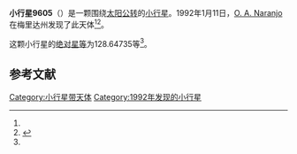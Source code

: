 {{Infobox planet
| bgcolour = #FFFFC0
| name = 9605
| symbol = 
| image = 
| caption = 
| discovery = yes
| discovery_ref = 
| discoverer = [[O._A._Naranjo|O. A. Naranjo]]
| discovery_site = [[梅里达州|梅里达州]] 
| discovered = 1992年1月11日
| designations = yes
| mp_name = 
| named_after = 
| alt_names = 1992 AP3/ 1987 XJ / 1994 PE1 / 1994 RB16
| mp_category = [[主带小行星|主带小行星]]
| orbit_ref = <ref name="a">[http://ssd.jpl.nasa.gov/sbdb.cgi?sstr=9605 9605] {{Wayback|url=http://ssd.jpl.nasa.gov/sbdb.cgi?sstr=9605 |date=20210723174658 }}，小行星數據庫瀏覽器（JPL Small-Body Database Browser）－[[美国国家航空航天局|美国国家航空航天局]]喷气推进实验室</ref>
| epoch = 2456400.5 (2013年4月18日更新)
| aphelion = {{convert|2.8541959|AU|km|3|abbr=on|lk=out}}
| perihelion = {{convert|1.9725433|AU|km|3|abbr=on}}
| semimajor = {{convert|2.4133696|AU|km|3|abbr=on}}
| eccentricity = 0.1826601
| period = 1369.412171 [[日|日]]<br />3.75[[儒略年|儒略年]]
| avg_speed = 
| inclination = 2.68350
| asc_node = 311.94426
| mean_anomaly = 
| arg_peri = 128.64735
| satellites = 
| physical_characteristics = yes
| dimensions = 
| mass = 
| density = 
| surface_grav = 
| escape_velocity = 
| sidereal_day = 
| axial_tilt = 
| pole_ecliptic_lat = 
| pole_ecliptic_lon = 
| albedo = 
| temperatures= 
| temp_name1 = 
| mean_temp_1 = 
| max_temp_1 = 
| temp_name2 = 
| max_temp_2 = 
| spectral_type = 
| abs_magnitude = 128.64735
}}

'''小行星9605'''（{{lang-en|9605}}）是一颗围绕[[太阳|太阳]][[公转|公转]]的[[小行星|小行星]]。1992年1月11日，[[O._A._Naranjo|O. A. Naranjo]]在梅里达州发现了此天体<ref name="a" /><ref>{{cite news|title=小行星列表|url=http://cfa-www.harvard.edu/iau/lists/NumberedMPs.txt|accessdate=2013-07-08|newspaper=哈佛大学|archive-date=2008-05-17|archive-url=https://web.archive.org/web/20080517010638/http://cfa-www.harvard.edu/iau/lists/NumberedMPs.txt|dead-url=no}}</ref>。

这颗小行星的[[绝对星等|绝对星等]]为128.64735等<ref name="a" />。

==参考文献==
{{reflist}}
{{Minor Planet Number|[[小行星9604|小行星9604]]|[[小行星9606|小行星9606]]}}

{{小天体}}

[[Category:小行星带天体|Category:小行星带天体]]
[[Category:1992年发现的小行星|Category:1992年发现的小行星]]

{{asteroid-stub}}